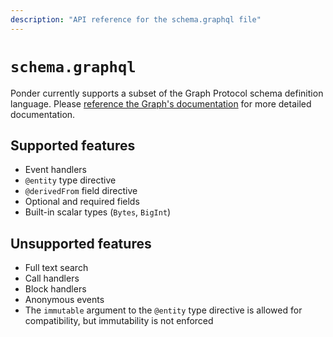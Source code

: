 ```yaml
---
description: "API reference for the schema.graphql file"
---
```



# `schema.graphql`

Ponder currently supports a subset of the Graph Protocol schema definition language. Please [reference the Graph's documentation](https://thegraph.com/docs/en/developing/creating-a-subgraph/#the-graph-ql-schema) for more detailed documentation.

## Supported features

- Event handlers
- `@entity` type directive
- `@derivedFrom` field directive
- Optional and required fields
- Built-in scalar types (`Bytes`, `BigInt`)

## Unsupported features

- Full text search
- Call handlers
- Block handlers
- Anonymous events
- The `immutable` argument to the `@entity` type directive is allowed for compatibility, but immutability is not enforced
